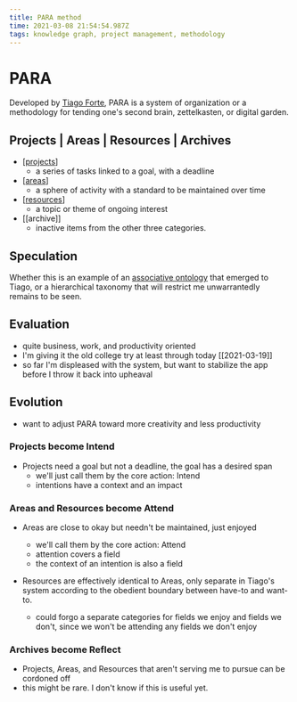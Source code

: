 ```yaml
---
title: PARA method
time: 2021-03-08 21:54:54.987Z
tags: knowledge graph, project management, methodology
---
```


# PARA

Developed by [Tiago Forte](https://fortelabs.co/blog/para/), PARA is a system of organization or a methodology for tending one's second brain, zettelkasten, or digital garden.

## Projects | Areas | Resources | Archives

- [[projects]]
  - a series of tasks linked to a goal, with a deadline
- [[areas]]
  - a sphere of activity with a standard to be maintained over time
- [[resources]]
  - a topic or theme of ongoing interest
- [[archive]]
  - inactive items from the other three categories.

## Speculation

Whether this is an example of an [associative ontology](https://notes.andymatuschak.org/z29hLZHiVt7W2uss2uMpSZquAX5T6vaeSF6Cy) that emerged to Tiago, or a hierarchical taxonomy that will restrict me unwarrantedly remains to be seen.

## Evaluation

- quite business, work, and productivity oriented
- I'm giving it the old college try at least through today [[2021-03-19]]
- so far I'm displeased with the system, but want to stabilize the app before I throw it back into upheaval

## Evolution

- want to adjust PARA toward more creativity and less productivity

### Projects become Intend

- Projects need a goal but not a deadline, the goal has a desired span
  - we'll just call them by the core action: Intend
  - intentions have a context and an impact

### Areas and Resources become Attend

- Areas are close to okay but needn't be maintained, just enjoyed
  - we'll call them by the core action: Attend
  - attention covers a field
  - the context of an intention is also a field
- Resources are effectively identical to Areas, only separate in Tiago's system according to the obedient boundary between have-to and want-to.

  - could forgo a separate categories for fields we enjoy and fields we don't, since we won't be attending any fields we don't enjoy

### Archives become Reflect

- Projects, Areas, and Resources that aren't serving me to pursue can be cordoned off
- this might be rare. I don't know if this is useful yet.

[//begin]: # "Autogenerated link references for markdown compatibility"
[projects]: ../../projects "Projects"
[areas]: ../../areas "Areas"
[resources]: ../../resources "Resources"
[//end]: # "Autogenerated link references"
